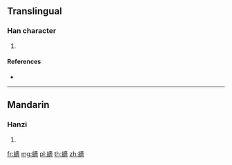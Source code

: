 {{character info/new}}
==Translingual==

===Han character===
{{Han char|rn=120|rad=糸|as=13|sn=19|four=|canj=VFGOW}}

# {{defn|Han|sort=糸13}}

====References====
* {{Han ref|kx=0940.090|dkj=27942|dj=1379.160|hdz=53456.120|uh=7E6C|ud=32364}}

----

==Mandarin==

===Hanzi===
{{cmn-hanzi|pin=[[huàn]] ([[huan4]]), [[sè]] ([[se4]])|wg=huan<sup>4</sup>, se<sup>4</sup>}}

# {{defn|lang=cmn|sort=糸13}}

[[fr:繬]]
[[mg:繬]]
[[pl:繬]]
[[th:繬]]
[[zh:繬]]
